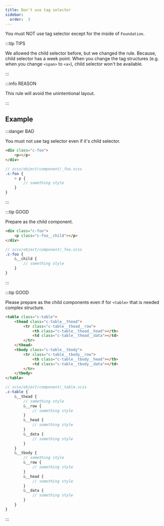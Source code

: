 ```yaml
---
title: Don't use tag selector
sidebar:
  order:  3
---
```


You must NOT use tag selector except for the inside of `Foundation`.

:::tip TIPS

We allowed the child selector before, but we changed the rule. Because, child selector has a week point. When you change the tag structures (e.g. when you change `<span>` to `<a>`), child selector won't be available.

:::

:::info REASON

This rule will avoid the unintentional layout.

:::

## Example

:::danger BAD

You must not use tag selector even if it's child selector.

```html
<div class="c-foo">
    <p></p>
</div>
```

```scss
// scss/object/component/_foo.scss
.c-foo {
    > p {
        // something style
    }
}
```

:::

:::tip GOOD

Prepare as the child component.

```html
<div class="c-foo">
    <p class="c-foo__child"></p>
</div>
```

```scss
// scss/object/component/_foo.scss
.c-foo {
    &__child {
        // something style
    }
}
```

:::

:::tip GOOD

Please prepare as the child components even if for `<table>` that is needed complex structure.

```html
<table class="c-table">
    <thead class="c-table__thead">
        <tr class="c-table__thead__row">
            <th class="c-table__thead__head"></th>
            <td class="c-table__thead__data"></td>
        </tr>
    </thead>
    <tbody class="c-table__tbody">
        <tr class="c-table__tbody__row">
            <th class="c-table__tbody__head"></th>
            <td class="c-table__tbody__data"></td>
        </tr>
    </tbody>
</table>
```

```scss
// scss/object/component/_table.scss
.c-table {
    &__thead {
        // something style
        &__row {
            // something style
        }
        &__head {
            // something style
        }
        &__data {
            // something style
        }
    }
    &__tbody {
        // something style
        &__row {
            // something style
        }
        &__head {
            // something style
        }
        &__data {
            // something style
        }
    }
}
```

:::
